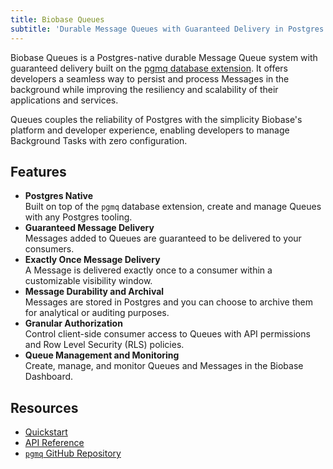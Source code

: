 ```yaml
---
title: Biobase Queues
subtitle: 'Durable Message Queues with Guaranteed Delivery in Postgres'
---
```


Biobase Queues is a Postgres-native durable Message Queue system with guaranteed delivery built on the [pgmq database extension](https://github.com/tembo-io/pgmq). It offers developers a seamless way to persist and process Messages in the background while improving the resiliency and scalability of their applications and services.

Queues couples the reliability of Postgres with the simplicity Biobase's platform and developer experience, enabling developers to manage Background Tasks with zero configuration.

## Features

- **Postgres Native**
  <br />
  Built on top of the `pgmq` database extension, create and manage Queues with any Postgres tooling.
- **Guaranteed Message Delivery**
  <br />
  Messages added to Queues are guaranteed to be delivered to your consumers.
- **Exactly Once Message Delivery**
  <br />A Message is delivered exactly once to a consumer within a customizable visibility window.
- **Message Durability and Archival**
  <br />
  Messages are stored in Postgres and you can choose to archive them for analytical or auditing purposes.
- **Granular Authorization**
  <br />
  Control client-side consumer access to Queues with API permissions and Row Level Security (RLS) policies.
- **Queue Management and Monitoring**
  <br />
  Create, manage, and monitor Queues and Messages in the Biobase Dashboard.

## Resources

- [Quickstart](/docs/guides/queues/quickstart)
- [API Reference](/docs/guides/queues/api)
- [`pgmq` GitHub Repository](https://github.com/tembo-io/pgmq)
